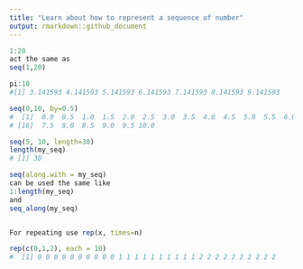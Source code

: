 ```yaml
---
title: "Learn about how to represent a sequence of number"
output: rmarkdown::github_document
---
```

```r
1:20
act the same as 
seq(1,20)

pi:10
#[1] 3.141593 4.141593 5.141593 6.141593 7.141593 8.141593 9.141593

seq(0,10, by=0.5)
#  [1]  0.0  0.5  1.0  1.5  2.0  2.5  3.0  3.5  4.0  4.5  5.0  5.5  6.0  6.5  7.0
# [16]  7.5  8.0  8.5  9.0  9.5 10.0

seq(5, 10, length=30)
length(my_seq)
# [1] 30

seq(along.with = my_seq)
can be used the same like
1:length(my_seq)
and
seq_along(my_seq)


For repeating use rep(x, times=n)

rep(c(0,1,2), each = 10)
#  [1] 0 0 0 0 0 0 0 0 0 0 1 1 1 1 1 1 1 1 1 1 2 2 2 2 2 2 2 2 2 2

```